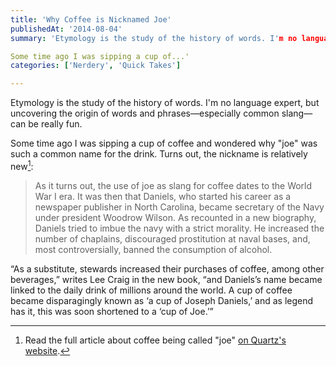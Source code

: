 ```yaml
---
title: 'Why Coffee is Nicknamed Joe'
publishedAt: '2014-08-04'
summary: 'Etymology is the study of the history of words. I'm no language expert, but uncovering the origin of words and phrases—especially common slang—can be really fun. 

Some time ago I was sipping a cup of...'
categories: ['Nerdery', 'Quick Takes']

---
```


Etymology is the study of the history of words. I'm no language expert, but uncovering the origin of words and phrases—especially common slang—can be really fun.

Some time ago I was sipping a cup of coffee and wondered why "joe" was such a common name for the drink. Turns out, the nickname is relatively new[^1]:

> As it turns out, the use of joe as slang for coffee dates to the World War I era. It was then that Daniels, who started his career as a newspaper publisher in North Carolina, became secretary of the Navy under president Woodrow Wilson. As recounted in a new biography, Daniels tried to imbue the navy with a strict morality. He increased the number of chaplains, discouraged prostitution at naval bases, and, most controversially, banned the consumption of alcohol.

“As a substitute, stewards increased their purchases of coffee, among other beverages,” writes Lee Craig in the new book, “and Daniels’s name became linked to the daily drink of millions around the world. A cup of coffee became disparagingly known as ‘a cup of Joseph Daniels,’ and as legend has it, this was soon shortened to a ‘cup of Joe.’”

[^1]: Read the full article about coffee being called "joe" [on Quartz's website](http://qz.com/88453/why-coffee-is-called-joe/).
